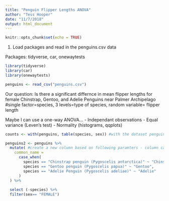 ```yaml
---
title: "Penguin Flipper Lengths ANOVA"
author: "Tess Hooper"
date: "11/7/2018"
output: html_document
---
```


```r
knitr::opts_chunk$set(echo = TRUE)
```


1. Load packages and read in the penguins.csv data

Packages: tidyverse, car, onewaytests

```r
library(tidyverse)
library(car)
library(onewaytests)

penguins <- read_csv("penguins.csv")
```

Our question: Is there a significant differnce in mean flipper lengths for female Chinstrap, Gentoo, and Adelie Penguins near Palmer Archipelago #single factor=species, 3 levels=type of species, random variable= flipper length

Maybe I can use a one-way ANOVA...
- Independant observations
- Equal variance (Leven's test)
- Normality (histograms, qqplots)


```r

counts <- with(penguins, table(species, sex)) #with the dataset penguins, make a data table that counts species and sex

penguins2 <- penguins %>% 
  mutate( #create a new column based on following paramters - column called common_name, with values where species with name of "Chinstrap penguin", call it "chinstrap"
    common_name = 
      case_when(
        species == "Chinstrap penguin (Pygoscelis antarctica)" ~ "Chinstrap",
        species == "Gentoo penguin (Pygoscelis papua)" ~ "Gentoo",
        species == "Adelie Penguin (Pygoscelis adeliae)" ~ "Adelie"
      )
  ) %>% 
  
  select (-species) %>% 
  filter(sex== "FEMALE")
```



